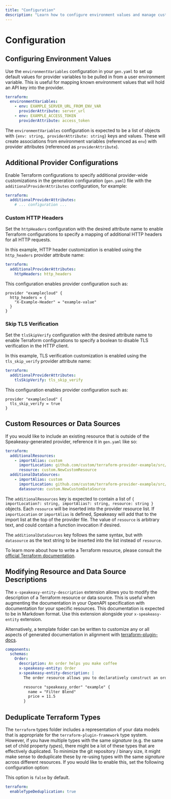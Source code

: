 ```yaml
---
title: "Configuration"
description: "Learn how to configure environment values and manage custom resources in your Terraform provider."
---
```



# Configuration

## Configuring Environment Values

Use the `environmentVariables` configuration in your `gen.yaml` to set up default values for provider variables to be pulled in from a user environment variable. This is useful for mapping known environment values that will hold an API key into the provider.

``` yaml
terraform:
  environmentVariables:
    - env: EXAMPLE_SERVER_URL_FROM_ENV_VAR
      providerAttribute: server_url
    - env: EXAMPLE_ACCESS_TOKEN
      providerAttribute: access_token
```

The `environmentVariables` configuration is expected to be a list of objects with `{env: string, providerAttribute: string}` keys and values. These will create associations from environment variables (referenced as `env`) with provider attributes (referenced as `providerAttribute`).

## Additional Provider Configurations

Enable Terraform configurations to specify additional provider-wide customizations in the generation configuration (`gen.yaml`) file with the `additionalProviderAttributes` configuration, for example:

```yaml
terraform:
  additionalProviderAttributes:
    # ... configuration ...
```

### Custom HTTP Headers

Set the `httpHeaders` configuration with the desired attribute name to enable Terraform configurations to specify a mapping of additional HTTP headers for all HTTP requests.

In this example, HTTP header customization is enabled using the `http_headers` provider attribute name:

```yaml
terraform:
  additionalProviderAttributes:
    httpHeaders: http_headers
```

This configuration enables provider configuration such as:

```hcl
provider "examplecloud" {
  http_headers = {
    "X-Example-Header" = "example-value"
  }
}
```

### Skip TLS Verification

Set the `tlsSkipVerify` configuration with the desired attribute name to enable Terraform configurations to specify a boolean to disable TLS verification in the HTTP client.

In this example, TLS verification customization is enabled using the `tls_skip_verify` provider attribute name:

```yaml
terraform:
  additionalProviderAttributes:
    tlsSkipVerify: tls_skip_verify
```

This configuration enables provider configuration such as:

```hcl
provider "examplecloud" {
  tls_skip_verify = true
}
```

## Custom Resources or Data Sources

If you would like to include an existing resource that is outside of the Speakeasy-generated provider, reference it in `gen.yaml` like so:

```yaml
terraform:
  additionalResources:
    - importAlias: custom
      importLocation: github.com/custom/terraform-provider-example/src/custom_resource
      resource: custom.NewCustomResource
  additionalDataSources:
    - importAlias: custom
      importLocation: github.com/custom/terraform-provider-example/src/custom_datasource
      datasource: custom.NewCustomDataSource
```

The `additionalResources` key is expected to contain a list of `{ importLocation?: string, importAlias?: string, resource: string }` objects. Each `resource` will be inserted into the provider resource list. If `importLocation` or `importAlias` is defined, Speakeasy will add that to the import list at the top of the provider file. The value of `resource` is arbitrary text, and could contain a function invocation if desired.

The `additionalDataSources` key follows the same syntax, but with `datasource` as the text string to be inserted into the list instead of `resource`.

To learn more about how to write a Terraform resource, please consult the [official Terraform documentation](https://developer.hashicorp.com/terraform/plugin/framework).

## Modifying Resource and Data Source Descriptions

The `x-speakeasy-entity-description` extension allows you to modify the description of a Terraform resource or data source. This is useful when augmenting the documentation in your OpenAPI specification with documentation for your specific resources. This documentation is expected to be in Markdown format. Use this extension alongside your `x-speakeasy-entity` extension.

Alternatively, a template folder can be written to customize any or all aspects of generated documentation in alignment with [terraform-plugin-docs](https://github.com/hashicorp/terraform-plugin-docs).

```yaml
components:
  schemas:
    Order:
      description: An order helps you make coffee
      x-speakeasy-entity: Order
      x-speakeasy-entity-description: |
        The order resource allows you to declaratively construct an order for coffee.

        resource "speakeasy_order" "example" {
          name = "Filter Blend"
          price = 11.5
        }
```

## Deduplicate Terraform Types

The `terraform` types folder includes a representation of your data models that is appropriate for the `terraform-plugin-framework` type system. However, if you have multiple types with the same *signature* (e.g. the same set of child property *types*), there might be a lot of these types that are effectively duplicated. To minimize the git repository / binary size, it might make sense to deduplicate these by re-using types with the same *signature* across different resources. If you would like to enable this, set the following configuration option:

This option is `false` by default.

```yaml
terraform:
  enableTypeDeduplication: true
```
